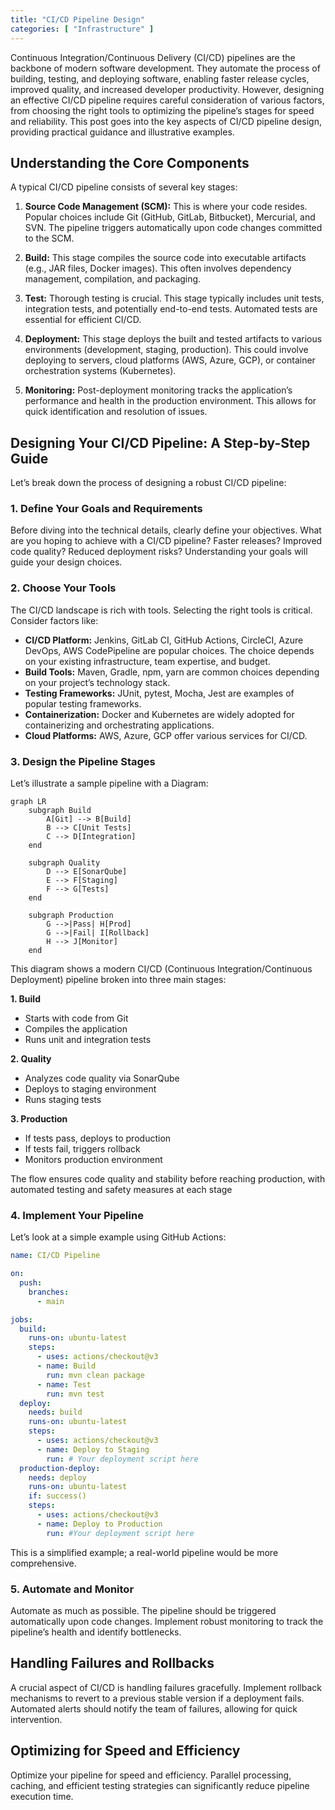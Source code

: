 ```yaml
---
title: "CI/CD Pipeline Design"
categories: [ "Infrastructure" ]
---
```


Continuous Integration/Continuous Delivery (CI/CD) pipelines are the backbone of modern software development. They automate the process of building, testing, and deploying software, enabling faster release cycles, improved quality, and increased developer productivity. However, designing an effective CI/CD pipeline requires careful consideration of various factors, from choosing the right tools to optimizing the pipeline's stages for speed and reliability. This post goes into the key aspects of CI/CD pipeline design, providing practical guidance and illustrative examples.

## Understanding the Core Components

A typical CI/CD pipeline consists of several key stages:

1.  **Source Code Management (SCM):** This is where your code resides. Popular choices include Git (GitHub, GitLab, Bitbucket), Mercurial, and SVN. The pipeline triggers automatically upon code changes committed to the SCM.

2.  **Build:** This stage compiles the source code into executable artifacts (e.g., JAR files, Docker images). This often involves dependency management, compilation, and packaging.

3.  **Test:** Thorough testing is crucial. This stage typically includes unit tests, integration tests, and potentially end-to-end tests. Automated tests are essential for efficient CI/CD.

4.  **Deployment:** This stage deploys the built and tested artifacts to various environments (development, staging, production). This could involve deploying to servers, cloud platforms (AWS, Azure, GCP), or container orchestration systems (Kubernetes).

5.  **Monitoring:** Post-deployment monitoring tracks the application's performance and health in the production environment. This allows for quick identification and resolution of issues.

## Designing Your CI/CD Pipeline: A Step-by-Step Guide

Let's break down the process of designing a robust CI/CD pipeline:

### 1. Define Your Goals and Requirements

Before diving into the technical details, clearly define your objectives. What are you hoping to achieve with a CI/CD pipeline? Faster releases? Improved code quality? Reduced deployment risks? Understanding your goals will guide your design choices.

### 2. Choose Your Tools

The CI/CD landscape is rich with tools. Selecting the right tools is critical. Consider factors like:

-   **CI/CD Platform:** Jenkins, GitLab CI, GitHub Actions, CircleCI, Azure DevOps, AWS CodePipeline are popular choices. The choice depends on your existing infrastructure, team expertise, and budget.
-   **Build Tools:** Maven, Gradle, npm, yarn are common choices depending on your project's technology stack.
-   **Testing Frameworks:** JUnit, pytest, Mocha, Jest are examples of popular testing frameworks.
-   **Containerization:** Docker and Kubernetes are widely adopted for containerizing and orchestrating applications.
-   **Cloud Platforms:** AWS, Azure, GCP offer various services for CI/CD.

### 3. Design the Pipeline Stages

Let's illustrate a sample pipeline with a Diagram:

```mermaid
graph LR
    subgraph Build
        A[Git] --> B[Build]
        B --> C[Unit Tests]
        C --> D[Integration]
    end
    
    subgraph Quality
        D --> E[SonarQube]
        E --> F[Staging]
        F --> G[Tests]
    end
    
    subgraph Production
        G -->|Pass| H[Prod]
        G -->|Fail| I[Rollback]
        H --> J[Monitor]
    end
```

This diagram shows a modern CI/CD (Continuous Integration/Continuous Deployment) pipeline broken into three main stages:

**1. Build**

- Starts with code from Git
- Compiles the application
- Runs unit and integration tests

**2. Quality**

- Analyzes code quality via SonarQube
- Deploys to staging environment
- Runs staging tests

**3. Production**

- If tests pass, deploys to production
- If tests fail, triggers rollback
- Monitors production environment

The flow ensures code quality and stability before reaching production, with automated testing and safety measures at each stage

### 4. Implement Your Pipeline

Let's look at a simple example using GitHub Actions:

``` yaml
name: CI/CD Pipeline

on:
  push:
    branches:
      - main

jobs:
  build:
    runs-on: ubuntu-latest
    steps:
      - uses: actions/checkout@v3
      - name: Build
        run: mvn clean package
      - name: Test
        run: mvn test
  deploy:
    needs: build
    runs-on: ubuntu-latest
    steps:
      - uses: actions/checkout@v3
      - name: Deploy to Staging
        run: # Your deployment script here
  production-deploy:
    needs: deploy
    runs-on: ubuntu-latest
    if: success()
    steps:
      - uses: actions/checkout@v3
      - name: Deploy to Production
        run: #Your deployment script here
```

This is a simplified example; a real-world pipeline would be more comprehensive.

### 5. Automate and Monitor

Automate as much as possible. The pipeline should be triggered automatically upon code changes. Implement robust monitoring to track the pipeline's health and identify bottlenecks.

## Handling Failures and Rollbacks

A crucial aspect of CI/CD is handling failures gracefully. Implement rollback mechanisms to revert to a previous stable version if a deployment fails. Automated alerts should notify the team of failures, allowing for quick intervention.

## Optimizing for Speed and Efficiency

Optimize your pipeline for speed and efficiency. Parallel processing, caching, and efficient testing strategies can significantly reduce pipeline execution time.